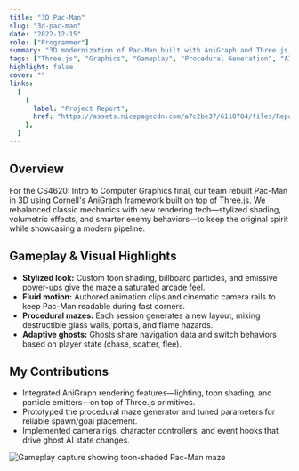 ```yaml
---
title: "3D Pac-Man"
slug: "3d-pac-man"
date: "2022-12-15"
role: ["Programmer"]
summary: "3D modernization of Pac-Man built with AniGraph and Three.js, complete with stylized shading, smarter ghosts, and procedural mazes."
tags: ["Three.js", "Graphics", "Gameplay", "Procedural Generation", "AI", "Typescript", "Classic"]
highlight: false
cover: ""
links:
  [
    {
      label: "Project Report",
      href: "https://assets.nicepagecdn.com/a7c2be37/6110704/files/Report9.pdf",
    },
  ]
---
```




## Overview

For the CS4620: Intro to Computer Graphics final, our team rebuilt Pac-Man in 3D using Cornell's AniGraph framework built on top of Three.js. We rebalanced classic mechanics with new rendering tech—stylized shading, volumetric effects, and smarter enemy behaviors—to keep the original spirit while showcasing a modern pipeline.

## Gameplay & Visual Highlights

- **Stylized look:** Custom toon shading, billboard particles, and emissive power-ups give the maze a saturated arcade feel.
- **Fluid motion:** Authored animation clips and cinematic camera rails to keep Pac-Man readable during fast corners.
- **Procedural mazes:** Each session generates a new layout, mixing destructible glass walls, portals, and flame hazards.
- **Adaptive ghosts:** Ghosts share navigation data and switch behaviors based on player state (chase, scatter, flee).

## My Contributions

- Integrated AniGraph rendering features—lighting, toon shading, and particle emitters—on top of Three.js primitives.
- Prototyped the procedural maze generator and tuned parameters for reliable spawn/goal placement.
- Implemented camera rigs, character controllers, and event hooks that drive ghost AI state changes.

<img src={shot1} alt="Gameplay capture showing toon-shaded Pac-Man maze" />

